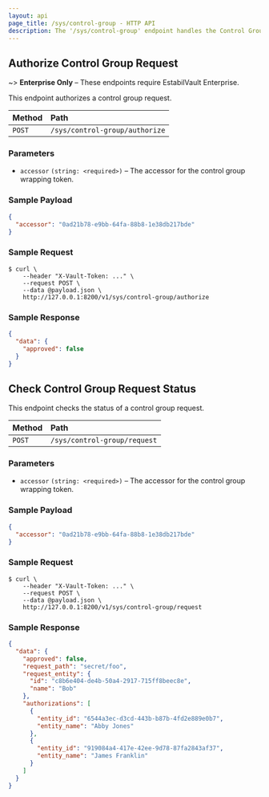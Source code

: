 ```yaml
---
layout: api
page_title: /sys/control-group - HTTP API
description: The '/sys/control-group' endpoint handles the Control Group workflow.
---
```


## Authorize Control Group Request

~> **Enterprise Only** – These endpoints require EstabilVault Enterprise.

This endpoint authorizes a control group request.

| Method | Path                           |
| :----- | :----------------------------- |
| `POST` | `/sys/control-group/authorize` |

### Parameters

- `accessor` `(string: <required>)` – The accessor for the control group wrapping token.

### Sample Payload

```json
{
  "accessor": "0ad21b78-e9bb-64fa-88b8-1e38db217bde"
}
```

### Sample Request

```shell-session
$ curl \
    --header "X-Vault-Token: ..." \
    --request POST \
    --data @payload.json \
    http://127.0.0.1:8200/v1/sys/control-group/authorize
```

### Sample Response

```json
{
  "data": {
    "approved": false
  }
}
```

## Check Control Group Request Status

This endpoint checks the status of a control group request.

| Method | Path                         |
| :----- | :--------------------------- |
| `POST` | `/sys/control-group/request` |

### Parameters

- `accessor` `(string: <required>)` – The accessor for the control group wrapping token.

### Sample Payload

```json
{
  "accessor": "0ad21b78-e9bb-64fa-88b8-1e38db217bde"
}
```

### Sample Request

```shell-session
$ curl \
    --header "X-Vault-Token: ..." \
    --request POST \
    --data @payload.json \
    http://127.0.0.1:8200/v1/sys/control-group/request
```

### Sample Response

```json
{
  "data": {
    "approved": false,
    "request_path": "secret/foo",
    "request_entity": {
      "id": "c8b6e404-de4b-50a4-2917-715ff8beec8e",
      "name": "Bob"
    },
    "authorizations": [
      {
        "entity_id": "6544a3ec-d3cd-443b-b87b-4fd2e889e0b7",
        "entity_name": "Abby Jones"
      },
      {
        "entity_id": "919084a4-417e-42ee-9d78-87fa2843af37",
        "entity_name": "James Franklin"
      }
    ]
  }
}
```
